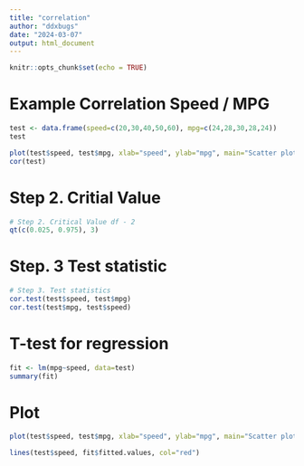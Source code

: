 ```yaml
---
title: "correlation"
author: "ddxbugs"
date: "2024-03-07"
output: html_document
---
```


```r
knitr::opts_chunk$set(echo = TRUE)
```
# Example Correlation Speed / MPG
```r
test <- data.frame(speed=c(20,30,40,50,60), mpg=c(24,28,30,28,24))
test

plot(test$speed, test$mpg, xlab="speed", ylab="mpg", main="Scatter plot X~Y")
cor(test)
```
# Step 2. Critial Value
```r
# Step 2. Critical Value df - 2
qt(c(0.025, 0.975), 3)
```
# Step. 3 Test statistic
```r
# Step 3. Test statistics
cor.test(test$speed, test$mpg)
cor.test(test$mpg, test$speed)
```
# T-test for regression
```r
fit <- lm(mpg~speed, data=test)
summary(fit)
```

# Plot
```r
plot(test$speed, test$mpg, xlab="speed", ylab="mpg", main="Scatter plot X~Y", pch=15)

lines(test$speed, fit$fitted.values, col="red")
```

